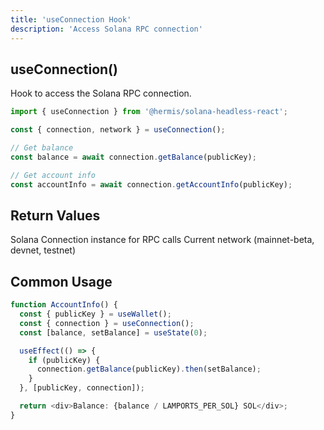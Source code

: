 ```yaml
---
title: 'useConnection Hook'
description: 'Access Solana RPC connection'
---
```


## useConnection()

Hook to access the Solana RPC connection.

```typescript
import { useConnection } from '@hermis/solana-headless-react';

const { connection, network } = useConnection();

// Get balance
const balance = await connection.getBalance(publicKey);

// Get account info
const accountInfo = await connection.getAccountInfo(publicKey);
```

## Return Values

<ResponseField name="connection" type="Connection">
  Solana Connection instance for RPC calls
</ResponseField>

<ResponseField name="network" type="WalletAdapterNetwork">
  Current network (mainnet-beta, devnet, testnet)
</ResponseField>

## Common Usage

```typescript
function AccountInfo() {
  const { publicKey } = useWallet();
  const { connection } = useConnection();
  const [balance, setBalance] = useState(0);

  useEffect(() => {
    if (publicKey) {
      connection.getBalance(publicKey).then(setBalance);
    }
  }, [publicKey, connection]);

  return <div>Balance: {balance / LAMPORTS_PER_SOL} SOL</div>;
}
```
